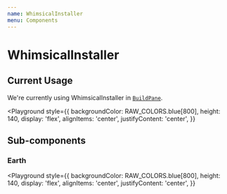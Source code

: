 ```yaml
---
name: WhimsicalInstaller
menu: Components
---
```





# WhimsicalInstaller

<Props of={WhimsicalInstaller} />


## Current Usage

We're currently using WhimsicalInstaller in [`BuildPane`](https://github.com/joshwcomeau/guppy/blob/master/src/components/CreateNewProjectWizard/BuildPane.js).

<Playground
  style={{
    backgroundColor: RAW_COLORS.blue[800],
    height: 140,
    display: 'flex',
    alignItems: 'center',
    justifyContent: 'center',
  }}
>
  <WhimsicalInstaller isRunning width={420} />
</Playground>


## Sub-components

### Earth

<Playground
  style={{
    backgroundColor: RAW_COLORS.blue[800],
    height: 140,
    display: 'flex',
    alignItems: 'center',
    justifyContent: 'center',
  }}
>
  <Earth />
</Playground>
